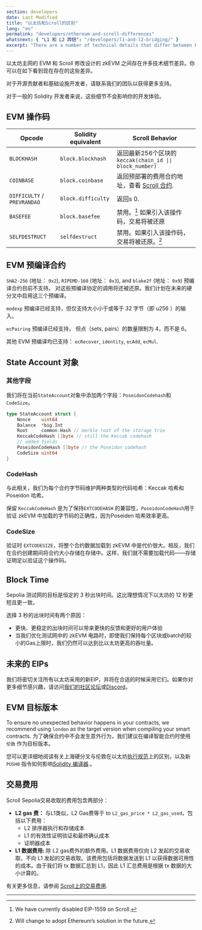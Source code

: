 ```yaml
---
section: developers
date: Last Modified
title: "以太坊和Scroll的区别"
lang: "en"
permalink: "developers/ethereum-and-scroll-differences"
whatsnext: { "L1 和 L2 跨链": "/developers/l1-and-l2-bridging/" }
excerpt: "There are a number of technical details that differ between Ethereum mainnet's EVM and Scroll's modified design for a zkEVM. Below you can see those differences as they exist now."
---
```



以太坊主网的 EVM 和 Scroll 修改设计的 zkEVM 之间存在许多技术细节差异。你可以在如下看到现在存在的这些差异。

对于开源贡献者和基础设施开发者，请联系我们的团队以获得更多支持。

<Aside type="tip" title="不用担心!">
  对于一般的 Solidity 开发者来说，这些细节不会影响你的开发体验。
</Aside>

## EVM 操作码

| Opcode                      | Solidity equivalent | Scroll Behavior                                                                                            |
| --------------------------- | ------------------- | ---------------------------------------------------------------------------------------------------------- |
| `BLOCKHASH`                 | `block.blockhash`   | 返回最新256个区块的 `keccak(chain_id \|\| block_number)`                                     |
| `COINBASE`                  | `block.coinbase`    | 返回预部署的费用合约地址，查看 [Scroll 合约](/developers/scroll-contracts). |
| `DIFFICULTY` / `PREVRANDAO` | `block.difficulty`  | 返回s 0.                                                                                                 |
| `BASEFEE`                   | `block.basefee`     | 禁用。[^eip1559] 如果引入该操作码，交易将被还原                       |
| `SELFDESTRUCT`              | `selfdestruct`      | 禁用。如果引入该操作码，交易将被还原。[^willadpot]                      |

[^eip1559]: We have currently disabled EIP-1559 on Scroll.
[^willadpot]: Will change to adopt Ethereum’s solution in the future.

## EVM 预编译合约

`SHA2-256` (地址： `0x2`), `RIPEMD-160` (地址： `0x3`), and `blake2f` (地址： `0x9`) 预编译合约目前不支持。 对这些预编译协定的调用将还被还原。我们计划在未来的硬分叉中启用这三个预编译。

`modexp` 预编译已经支持，但仅支持大小小于或等于 32 字节（即 u256 ）的输入。

`ecPairing` 预编译已经支持， 但点（sets, pairs）的数量限制为 4，而不是 6。

其他 EVM 预编译均已支持： `ecRecover`, `identity`, `ecAdd`, `ecMul`.

## State Account 对象

### **其他字段**

我们将在当前`StateAccount`对象中添加两个字段：`PoseidonCodehash`和`CodeSize`。

```go
type StateAccount struct {
	Nonce    uint64
	Balance  *big.Int
	Root     common.Hash // merkle root of the storage trie
	KeccakCodeHash []byte // still the Keccak codehash
	// added fields
	PoseidonCodeHash []byte // the Poseidon codehash
	CodeSize uint64
}
```

### **CodeHash**

与此相关，我们为每个合约字节码维护两种类型的代码哈希：Keccak 哈希和 Poseidon 哈希。

保留 `KeccakCodeHash` 是为了保持`EXTCODEHASH` 的兼容性，`PoseidonCodeHash`用于验证 zkEVM 中加载的字节码的正确性，因为Poseiden 哈希效率更高。

### CodeSize

验证时 `EXTCODESIZE`，将整个合约数据加载到 zkEVM 中是代价很大。相反，我们在合约创建期间将合约大小存储在存储中。这样，我们就不需要加载代码——存储证明足以验证这个操作码。

## **Block Time**

Sepolia 测试网的目标是恒定的 3 秒出块时间。这比理想情况下以太坊的 12 秒更短且更一致。

选择 3 秒的出块时间有两个原因：

- 更快、更稳定的出块时间可以带来更快的反馈和更好的用户体验
- 当我们优化测试网中的 zkEVM 电路时，即使我们保持每个区块或batch的较小的Gas上限时，我们仍然可以达到比以太坊更高的吞吐量。

## 未来的 EIPs

我们将密切关注所有以太坊采用的新EIP，并将在合适的时候采用它们。如果你对更多细节感兴趣，请访问[我们的社区论坛](https://community.scroll.io)或[Discord](https://discord.gg/scroll)。

## EVM 目标版本

To ensure no unexpected behavior happens in your contracts, we recommend using `london` as the target version when compiling your smart contracts.
为了确保合约中不会发生意外行为，我们建议在编译智能合约时使用 `伦敦` 作为目标版本。

您可以更详细地阅读有关上海硬分叉与伦敦在以太坊[执行规范](https://github.com/ethereum/execution-specs/blob/master/network-upgrades/mainnet-upgrades/shanghai.md)上的区别，以及新 `PUSH0` 指令如何影响[Solidity 编译器](https://blog.soliditylang.org/2023/05/10/solidity-0.8.20-release-announcement/).。

## 交易费用

Scroll Sepolia交易收取的费用包含两部分：

- **L2 gas 费：** 与L1类似，L2 Gas费等于 to `L2_gas_price * L2_gas_used`，包括以下费用：
  - L2 排序器执行和存储成本
  - L1 的有效性证明验证和最终确认成本
  - 证明器成本
- **L1 数据费用:** 除 L2 gas费外的额外费用。L1 数据费用仅向 L2 发起的交易收取，不向 L1 发起的交易收取。该费用包括将数据发送到 L1 以获得数据可用性的成本。由于我们将 tx 数据汇总到 L1，因此 L1 汇总费用是根据 tx 数据的大小计算的。

有关更多信息，请参阅 [Scroll上的交易费用](/developers/transaction-fees-on-scroll).

---
